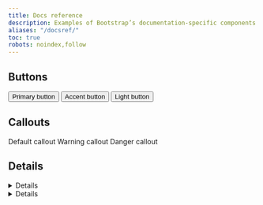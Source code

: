 ```yaml
---
title: Docs reference
description: Examples of Bootstrap’s documentation-specific components and styles.
aliases: "/docsref/"
toc: true
robots: noindex,follow
---
```


## Buttons

<button class="btn btn-bd-primary">Primary button</button>
<button class="btn btn-bd-accent">Accent button</button>
<button class="btn btn-bd-light">Light button</button>

## Callouts

<Callout>
  Default callout
</Callout>

<Callout type="warning">
  Warning callout
</Callout>

<Callout type="danger">
  Danger callout
</Callout>

## Details

<Details summary="Click to expand inline content">
  This is inline details content. It supports **markdown** formatting and will be hidden until clicked.
</Details>

<Details name="info-example" />

<Details name="warning-example" />

<Details name="danger-example" />

## Code example

```scss
.test {
  --color: blue;
}
```

<Example showMarkup={false} code={`The <abbr title="HyperText Markup Language">HTML</abbr> abbreviation element.`} />

<Example code={`<div class="test">This is a test.</div>`} />

<ScssDocs name="variable-gradient" file="scss/_variables.scss" />

<JsDocs name="live-toast" file="site/src/assets/partials/snippets.js" />
